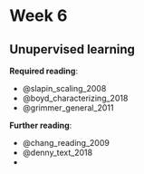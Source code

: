 # Week 6

## Unupervised learning

**Required reading**:

- @slapin_scaling_2008
- @boyd_characterizing_2018
- @grimmer_general_2011

**Further reading**:

- @chang_reading_2009
- @denny_text_2018
- 